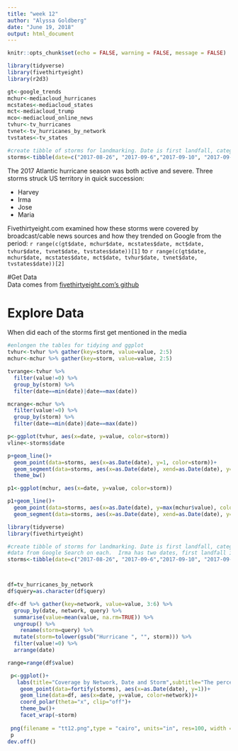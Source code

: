 ```yaml
---
title: "week 12"
author: "Alyssa Goldberg"
date: "June 19, 2018"
output: html_document
---
```


```r
knitr::opts_chunk$set(echo = FALSE, warning = FALSE, message = FALSE)
```

```r
library(tidyverse)
library(fivethirtyeight)
library(r2d3)
```

```r
gt<-google_trends
mchur<-mediacloud_hurricanes
mcstates<-mediacloud_states
mct<-mediacloud_trump
mco<-mediacloud_online_news
tvhur<-tv_hurricanes
tvnet<-tv_hurricanes_by_network
tvstates<-tv_states

#create tibble of storms for landmarking. Date is first landfall, category is category at landfall
storms<-tibble(date=c("2017-08-26", "2017-09-6","2017-09-10", "2017-09-09", "2017-09-20"), storm=c("harvey", "irma","irma", "jose", "maria"), category=c(4,5,5,5,5))
```
The 2017 Atlantic hurricane season was both active and severe.  Three storms struck US territory in quick succession: 

* Harvey  
* Irma  
* Jose  
* Maria  

Fivethirtyeight.com examined how these storms were covered by broadcast/cable news sources and how they trended on Google from the period: `r range(c(gt$date, mchur$date, mcstates$date, mct$date, tvhur$date, tvnet$date, tvstates$date))[1]` to `r range(c(gt$date, mchur$date, mcstates$date, mct$date, tvhur$date, tvnet$date, tvstates$date))[2]`

#Get Data  
Data comes from [fivethirtyeight.com's github](https://github.com/rudeboybert/fivethirtyeight)


# Explore Data
When did each of the storms first get mentioned in the media
```r
#enlongen the tables for tidying and ggplot
tvhur<-tvhur %>% gather(key=storm, value=value, 2:5) 
mchur<-mchur %>% gather(key=storm, value=value, 2:5)

tvrange<-tvhur %>% 
  filter(value!=0) %>% 
  group_by(storm) %>% 
  filter(date==min(date)|date==max(date))

mcrange<-mchur %>% 
  filter(value!=0) %>% 
  group_by(storm) %>% 
  filter(date==min(date)|date==max(date))


```

```r
p<-ggplot(tvhur, aes(x=date, y=value, color=storm))
vline<-storms$date

p+geom_line()+
  geom_point(data=storms, aes(x=as.Date(date), y=1, color=storm))+
  geom_segment(data=storms, aes(x=as.Date(date), xend=as.Date(date), y=0, yend=1, color=storm), linetype="dashed")+
  theme_bw()

p1<-ggplot(mchur, aes(x=date, y=value, color=storm))

p1+geom_line()+
  geom_point(data=storms, aes(x=as.Date(date), y=max(mchur$value), color=storm))+
  geom_segment(data=storms, aes(x=as.Date(date), xend=as.Date(date), y=0, yend=max(mchur$value), color=storm), linetype="dashed")

```
```r
library(tidyverse)
library(fivethirtyeight)

#create tibble of storms for landmarking. Date is first landfall, category is category at landfall
#data from Google Search on each.  Irma has two dates, first landfall in Carribean and first landfall in Continental US.
storms<-tibble(date=c("2017-08-26", "2017-09-6","2017-09-10", "2017-09-09", "2017-09-20"), storm=c("harvey", "irma","irma", "jose", "maria"), category=c(4,5,5,5,5))



df=tv_hurricanes_by_network
df$query=as.character(df$query)

df<-df %>% gather(key=network, value=value, 3:6) %>% 
  group_by(date, network, query) %>% 
  summarise(value=mean(value, na.rm=TRUE)) %>% 
  ungroup() %>% 
    rename(storm=query) %>% 
  mutate(storm=tolower(gsub("Hurricane ", "", storm))) %>% 
  filter(value!=0) %>% 
  arrange(date)

range=range(df$value)

 p<-ggplot()+
   labs(title="Coverage by Network, Date and Storm",subtitle="The percent of sentences on a TV news channel on the\n given date that mention the hurricane in question\nblack dot = landfall date", x="", y=paste0("from ", range[1], "% to ", range[2],"%"), caption="data: fivethirtyeight\nviz: Alyssa Goldberg @WireMonkey\npart of the #TidyTuesday project by @thomas_mock")+
    geom_point(data=fortify(storms), aes(x=as.Date(date), y=1))+
    geom_line(data=df, aes(x=date, y=value, color=network))+
    coord_polar(theta="x", clip="off")+
    theme_bw()+
    facet_wrap(~storm)
 
 png(filename = "tt12.png",type = "cairo", units="in", res=100, width = 5,height = 5)
 p
dev.off()

```

